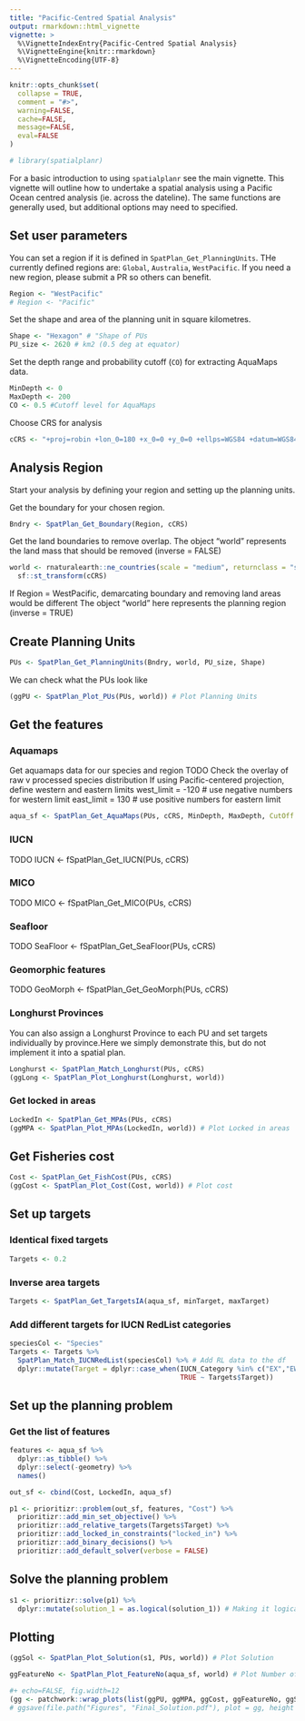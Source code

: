 ```yaml
---
title: "Pacific-Centred Spatial Analysis"
output: rmarkdown::html_vignette
vignette: >
  %\VignetteIndexEntry{Pacific-Centred Spatial Analysis}
  %\VignetteEngine{knitr::rmarkdown}
  %\VignetteEncoding{UTF-8}
---
```


```r
knitr::opts_chunk$set(
  collapse = TRUE,
  comment = "#>",
  warning=FALSE, 
  cache=FALSE, 
  message=FALSE,
  eval=FALSE
)
```

```r
# library(spatialplanr)
```

For a basic introduction to using `spatialplanr` see the main vignette. This vignette will outline how to undertake a spatial analysis using a Pacific Ocean centred analysis (ie. across the dateline). The same functions are generally used, but additional options may need to specified.

## Set user parameters 
You can set a region if it is defined in `SpatPlan_Get_PlanningUnits`. THe currently defined regions are: `Global`, `Australia`, `WestPacific`. If you need a new region, please submit a PR so others can benefit.
```r
Region <- "WestPacific"
# Region <- "Pacific"
```

Set the shape and area of the planning unit in square kilometres.
```r
Shape <- "Hexagon" # "Shape of PUs
PU_size <- 2620 # km2 (0.5 deg at equator)
```

Set the depth range and probability cutoff (`CO`) for extracting AquaMaps data.
```r
MinDepth <- 0
MaxDepth <- 200
CO <- 0.5 #Cutoff level for AquaMaps
```

Choose CRS for analysis
```r
cCRS <- "+proj=robin +lon_0=180 +x_0=0 +y_0=0 +ellps=WGS84 +datum=WGS84 +units=m +no_defs" # Robinson: Pacific-centred
```

## Analysis Region

Start your analysis by defining your region and setting up the planning units.

Get the boundary for your chosen region.
```r
Bndry <- SpatPlan_Get_Boundary(Region, cCRS)
```

Get the land boundaries to remove overlap. The object "world" represents the land mass that should be removed (inverse = FALSE)
```r
world <- rnaturalearth::ne_countries(scale = "medium", returnclass = "sf") %>% 
  sf::st_transform(cCRS)
```
If Region = WestPacific, demarcating boundary and removing land areas would be different
The object "world" here represents the planning region (inverse = TRUE)

## Create Planning Units 
```r
PUs <- SpatPlan_Get_PlanningUnits(Bndry, world, PU_size, Shape)
```
We can check what the PUs look like
```r
(ggPU <- SpatPlan_Plot_PUs(PUs, world)) # Plot Planning Units
```

## Get the features 

### Aquamaps 
Get aquamaps data for our species and region 
TODO Check the overlay of raw v processed species distribution
If using Pacific-centered projection, define western and eastern limits
west_limit = -120 # use negative numbers for western limit
east_limit = 130 # use positive numbers for eastern limit

```r
aqua_sf <- SpatPlan_Get_AquaMaps(PUs, cCRS, MinDepth, MaxDepth, CutOff = CO)
```

### IUCN 
TODO
IUCN <- fSpatPlan_Get_IUCN(PUs, cCRS)

### MICO 
TODO
MICO <- fSpatPlan_Get_MICO(PUs, cCRS)

### Seafloor 
TODO
SeaFloor <- fSpatPlan_Get_SeaFloor(PUs, cCRS)

### Geomorphic features 
TODO
GeoMorph <- fSpatPlan_Get_GeoMorph(PUs, cCRS)

### Longhurst Provinces
You can also assign a Longhurst Province to each PU and set targets individually by province.Here we simply demonstrate this, but do not implement it into a spatial plan.
```r
Longhurst <- SpatPlan_Match_Longhurst(PUs, cCRS)
(ggLong <- SpatPlan_Plot_Longhurst(Longhurst, world))
```

### Get locked in areas 
```r
LockedIn <- SpatPlan_Get_MPAs(PUs, cCRS)
(ggMPA <- SpatPlan_Plot_MPAs(LockedIn, world)) # Plot Locked in areas
```

## Get Fisheries cost 
```r
Cost <- SpatPlan_Get_FishCost(PUs, cCRS)
(ggCost <- SpatPlan_Plot_Cost(Cost, world)) # Plot cost
```

## Set up targets 

### Identical fixed targets 
```r
Targets <- 0.2
```

### Inverse area targets 
```r
Targets <- SpatPlan_Get_TargetsIA(aqua_sf, minTarget, maxTarget)
```

### Add different targets for IUCN RedList categories 
```r
speciesCol <- "Species"
Targets <- Targets %>% 
  SpatPlan_Match_IUCNRedList(speciesCol) %>% # Add RL data to the df
  dplyr::mutate(Target = dplyr::case_when(IUCN_Category %in% c("EX","EW","CR","EN","VU") ~ 1,
                                          TRUE ~ Targets$Target))
```

## Set up the planning problem 

### Get the list of features
```r
features <- aqua_sf %>% 
  dplyr::as_tibble() %>% 
  dplyr::select(-geometry) %>% 
  names()

out_sf <- cbind(Cost, LockedIn, aqua_sf)

p1 <- prioritizr::problem(out_sf, features, "Cost") %>%
  prioritizr::add_min_set_objective() %>%
  prioritizr::add_relative_targets(Targets$Target) %>%
  prioritizr::add_locked_in_constraints("locked_in") %>%
  prioritizr::add_binary_decisions() %>%
  prioritizr::add_default_solver(verbose = FALSE)
```

## Solve the planning problem 
```r
s1 <- prioritizr::solve(p1) %>% 
  dplyr::mutate(solution_1 = as.logical(solution_1)) # Making it logical helps with the plotting #TODO move this to the plotting section?
```

## Plotting 
```r
(ggSol <- SpatPlan_Plot_Solution(s1, PUs, world)) # Plot Solution

ggFeatureNo <- SpatPlan_Plot_FeatureNo(aqua_sf, world) # Plot Number of features

#+ echo=FALSE, fig.width=12
(gg <- patchwork::wrap_plots(list(ggPU, ggMPA, ggCost, ggFeatureNo, ggSol), ncol = 3))
# ggsave(file.path("Figures", "Final_Solution.pdf"), plot = gg, height = 20, width = 40, units = "cm")
```

